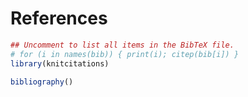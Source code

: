 # References

```r
## Uncomment to list all items in the BibTeX file.
# for (i in names(bib)) { print(i); citep(bib[i]) }
library(knitcitations)
```

```r
bibliography()
```